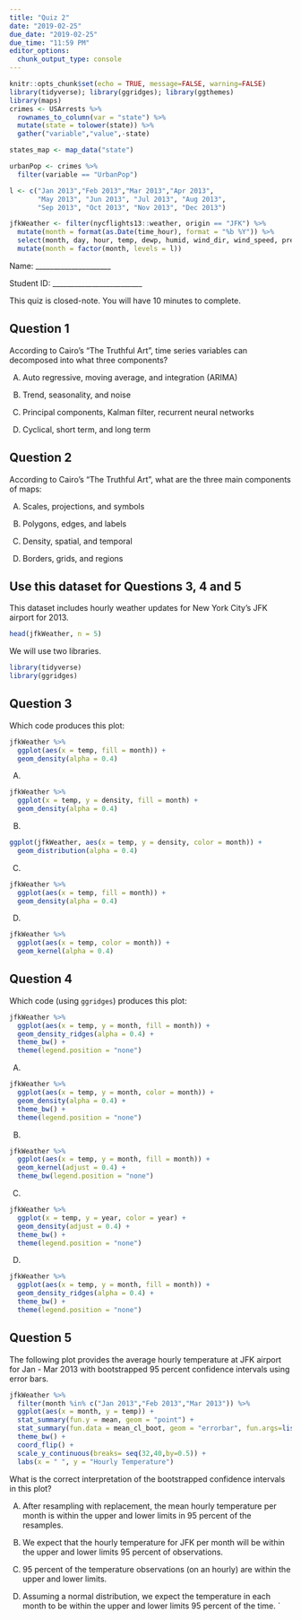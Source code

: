 ```yaml
---
title: "Quiz 2"
date: "2019-02-25"
due_date: "2019-02-25"
due_time: "11:59 PM"
editor_options: 
  chunk_output_type: console
---
```


```r
knitr::opts_chunk$set(echo = TRUE, message=FALSE, warning=FALSE)
library(tidyverse); library(ggridges); library(ggthemes)
library(maps)
crimes <- USArrests %>%
  rownames_to_column(var = "state") %>%
  mutate(state = tolower(state)) %>%
  gather("variable","value",-state)

states_map <- map_data("state")

urbanPop <- crimes %>%
  filter(variable == "UrbanPop") 

l <- c("Jan 2013","Feb 2013","Mar 2013","Apr 2013",
       "May 2013", "Jun 2013", "Jul 2013", "Aug 2013",
       "Sep 2013", "Oct 2013", "Nov 2013", "Dec 2013")

jfkWeather <- filter(nycflights13::weather, origin == "JFK") %>%
  mutate(month = format(as.Date(time_hour), format = "%b %Y")) %>%
  select(month, day, hour, temp, dewp, humid, wind_dir, wind_speed, precip) %>%
  mutate(month = factor(month, levels = l))
```

Name: _____________________

Student ID: _________________________

This quiz is closed-note. You will have 10 minutes to complete.


## Question 1

According to Cairo's "The Truthful Art", time series variables can decomposed into what three components?

A) Auto regressive, moving average, and integration (ARIMA)

B) Trend, seasonality, and noise

C) Principal components, Kalman filter, recurrent neural networks

D) Cyclical, short term, and long term

## Question 2

According to Cairo's "The Truthful Art", what are the three main components of maps:

A) Scales, projections, and symbols

B) Polygons, edges, and labels

C) Density, spatial, and temporal

D) Borders, grids, and regions

##  Use this dataset for Questions 3, 4 and 5

This dataset includes hourly weather updates for New York City's JFK airport for 2013.

```r
head(jfkWeather, n = 5)
```

We will use two libraries.

```r
library(tidyverse)
library(ggridges)
```


## Question 3

Which code produces this plot:

```r
jfkWeather %>%
  ggplot(aes(x = temp, fill = month)) +
  geom_density(alpha = 0.4)
```

A)

```r
jfkWeather %>%
  ggplot(x = temp, y = density, fill = month) +
  geom_density(alpha = 0.4)
```

B)

```r
ggplot(jfkWeather, aes(x = temp, y = density, color = month)) +
  geom_distribution(alpha = 0.4)
```

C)

```r
jfkWeather %>%
  ggplot(aes(x = temp, fill = month)) +
  geom_density(alpha = 0.4)
```

D)

```r
jfkWeather %>%
  ggplot(aes(x = temp, color = month)) +
  geom_kernel(alpha = 0.4)
```

## Question 4

Which code (using `ggridges`) produces this plot:

```r
jfkWeather %>%
  ggplot(aes(x = temp, y = month, fill = month)) +
  geom_density_ridges(alpha = 0.4) + 
  theme_bw() +
  theme(legend.position = "none")
```

A)

```r
jfkWeather %>%
  ggplot(aes(x = temp, y = month, color = month)) +
  geom_density(alpha = 0.4) + 
  theme_bw() +
  theme(legend.position = "none")
```

B)

```r
jfkWeather %>%
  ggplot(aes(x = temp, y = month, fill = month)) +
  geom_kernel(adjust = 0.4) + 
  theme_bw(legend.position = "none")
```

C)

```r
jfkWeather %>%
  ggplot(x = temp, y = year, color = year) +
  geom_density(adjust = 0.4) + 
  theme_bw() +
  theme(legend.position = "none")
```

D)

```r
jfkWeather %>%
  ggplot(aes(x = temp, y = month, fill = month)) +
  geom_density_ridges(alpha = 0.4) + 
  theme_bw() +
  theme(legend.position = "none")
```

## Question 5

The following plot provides the average hourly temperature at JFK airport for Jan - Mar 2013 with bootstrapped 95 percent confidence intervals using error bars.

```r
jfkWeather %>%
  filter(month %in% c("Jan 2013","Feb 2013","Mar 2013")) %>%
  ggplot(aes(x = month, y = temp)) +
  stat_summary(fun.y = mean, geom = "point") + 
  stat_summary(fun.data = mean_cl_boot, geom = "errorbar", fun.args=list(conf.int = .95) ) + 
  theme_bw() +
  coord_flip() +
  scale_y_continuous(breaks= seq(32,40,by=0.5)) +
  labs(x = " ", y = "Hourly Temperature")
```

What is the correct interpretation of the bootstrapped confidence intervals in this plot?

A) After resampling with replacement, the mean hourly temperature per month is within the upper and lower limits in 95 percent of the resamples.

B) We expect that the hourly temperature for JFK per month will be within the upper and lower limits 95 percent of observations.

C) 95 percent of the temperature observations (on an hourly) are within the upper and lower limits.

D) Assuming a normal distribution, we expect the temperature in each month to be within the upper and lower limits 95 percent of the time.
` 
